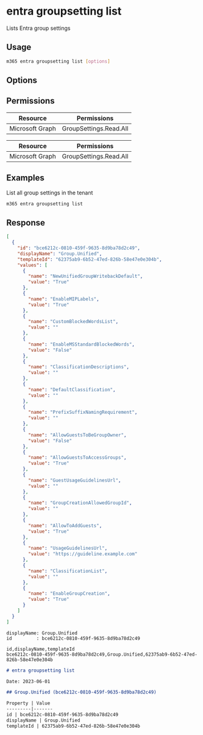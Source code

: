 
# entra groupsetting list

Lists Entra group settings

## Usage

```sh
m365 entra groupsetting list [options]
```

## Options

<Global />

## Permissions

<Tabs>
  <TabItem value="Delegated">

  | Resource        | Permissions            |
  |-----------------|------------------------|
  | Microsoft Graph | GroupSettings.Read.All |

  </TabItem>
  <TabItem value="Application">

  | Resource        | Permissions            |
  |-----------------|------------------------|
  | Microsoft Graph | GroupSettings.Read.All |

  </TabItem>
</Tabs>

## Examples

List all group settings in the tenant

```sh
m365 entra groupsetting list
```

## Response

<Tabs>
  <TabItem value="JSON">

  ```json
  [
    {
      "id": "bce6212c-0810-459f-9635-8d9ba78d2c49",
      "displayName": "Group.Unified",
      "templateId": "62375ab9-6b52-47ed-826b-58e47e0e304b",
      "values": [
        {
          "name": "NewUnifiedGroupWritebackDefault",
          "value": "True"
        },
        {
          "name": "EnableMIPLabels",
          "value": "True"
        },
        {
          "name": "CustomBlockedWordsList",
          "value": ""
        },
        {
          "name": "EnableMSStandardBlockedWords",
          "value": "False"
        },
        {
          "name": "ClassificationDescriptions",
          "value": ""
        },
        {
          "name": "DefaultClassification",
          "value": ""
        },
        {
          "name": "PrefixSuffixNamingRequirement",
          "value": ""
        },
        {
          "name": "AllowGuestsToBeGroupOwner",
          "value": "False"
        },
        {
          "name": "AllowGuestsToAccessGroups",
          "value": "True"
        },
        {
          "name": "GuestUsageGuidelinesUrl",
          "value": ""
        },
        {
          "name": "GroupCreationAllowedGroupId",
          "value": ""
        },
        {
          "name": "AllowToAddGuests",
          "value": "True"
        },
        {
          "name": "UsageGuidelinesUrl",
          "value": "https://guideline.example.com"
        },
        {
          "name": "ClassificationList",
          "value": ""
        },
        {
          "name": "EnableGroupCreation",
          "value": "True"
        }
      ]
    }
  ]
  ```

  </TabItem>
  <TabItem value="Text">

  ```text
  displayName: Group.Unified
  id         : bce6212c-0810-459f-9635-8d9ba78d2c49
  ```

  </TabItem>
  <TabItem value="CSV">

  ```csv
  id,displayName,templateId
  bce6212c-0810-459f-9635-8d9ba78d2c49,Group.Unified,62375ab9-6b52-47ed-826b-58e47e0e304b
  ```

  </TabItem>
  <TabItem value="Markdown">

  ```md
  # entra groupsetting list

  Date: 2023-06-01

  ## Group.Unified (bce6212c-0810-459f-9635-8d9ba78d2c49)

  Property | Value
  ---------|-------
  id | bce6212c-0810-459f-9635-8d9ba78d2c49
  displayName | Group.Unified
  templateId | 62375ab9-6b52-47ed-826b-58e47e0e304b
  ```

  </TabItem>
</Tabs>